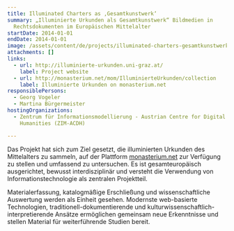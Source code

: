 ```yaml
---
title: Illuminated Charters as ‚Gesamtkunstwerk‘
summary: „Illuminierte Urkunden als Gesamtkunstwerk“ Bildmedien in
  Rechtsdokumenten im Europäischen Mittelalter
startDate: 2014-01-01
endDate: 2014-01-01
image: /assets/content/de/projects/illuminated-charters-gesamtkunstwerk/illUrk_image.jpg
attachments: []
links:
  - url: http://illuminierte-urkunden.uni-graz.at/
    label: Project website
  - url: http://monasterium.net/mom/IlluminierteUrkunden/collection
    label: Illuminierte Urkunden on monasterium.net
responsiblePersons:
  - Georg Vogeler
  - Martina Bürgermeister
hostingOrganizations:
  - Zentrum für Informationsmodellierung - Austrian Centre for Digital
    Humanities (ZIM-ACDH)

---
```

Das Projekt hat sich zum Ziel gesetzt, die illuminierten Urkunden des Mittelalters zu sammeln, auf der Plattform [monasterium.net](http://www.monasterium.net/) zur Verfügung zu stellen und umfassend zu untersuchen. Es ist gesamteuropäisch ausgerichtet, bewusst interdisziplinär und versteht die Verwendung von Informationstechnologie als zentralen Projektteil.

Materialerfassung, katalogmäßige Erschließung und wissenschaftliche Auswertung werden als Einheit gesehen. Modernste web-basierte Technologien, traditionell-dokumentierende und kulturwissenschaftlich-interpretierende Ansätze ermöglichen gemeinsam neue Erkenntnisse und stellen Material für weiterführende Studien bereit.
